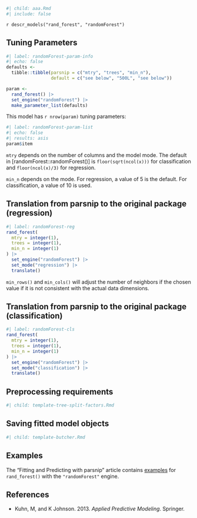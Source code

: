 ```r
#| child: aaa.Rmd
#| include: false
```

`r descr_models("rand_forest", "randomForest")`

## Tuning Parameters

```r
#| label: randomForest-param-info
#| echo: false
defaults <- 
  tibble::tibble(parsnip = c("mtry", "trees", "min_n"),
                 default = c("see below", "500L", "see below"))

param <-
  rand_forest() |> 
  set_engine("randomForest") |> 
  make_parameter_list(defaults)
```

This model has `r nrow(param)` tuning parameters:

```r
#| label: randomForest-param-list
#| echo: false
#| results: asis
param$item
```

`mtry` depends on the number of columns and the model mode. The default in [randomForest::randomForest()] is `floor(sqrt(ncol(x)))` for classification and `floor(ncol(x)/3)` for regression.

`min_n` depends on the mode. For regression, a value of 5 is the default. For classification, a value of 10 is used. 

## Translation from parsnip to the original package (regression)

```r
#| label: randomForest-reg
rand_forest(
  mtry = integer(1),
  trees = integer(1),
  min_n = integer(1)
) |>  
  set_engine("randomForest") |> 
  set_mode("regression") |> 
  translate()
```

`min_rows()` and `min_cols()` will adjust the number of neighbors if the chosen value if it is not consistent with the actual data dimensions.

## Translation from parsnip to the original package (classification)

```r
#| label: randomForest-cls
rand_forest(
  mtry = integer(1),
  trees = integer(1),
  min_n = integer(1)
) |> 
  set_engine("randomForest") |> 
  set_mode("classification") |> 
  translate()
```

## Preprocessing requirements

```r
#| child: template-tree-split-factors.Rmd
```

## Saving fitted model objects

```r
#| child: template-butcher.Rmd
```


## Examples 

The "Fitting and Predicting with parsnip" article contains [examples](https://parsnip.tidymodels.org/articles/articles/Examples.html#rand-forest-randomForest) for `rand_forest()` with the `"randomForest"` engine.

## References

 - Kuhn, M, and K Johnson. 2013. _Applied Predictive Modeling_. Springer.

